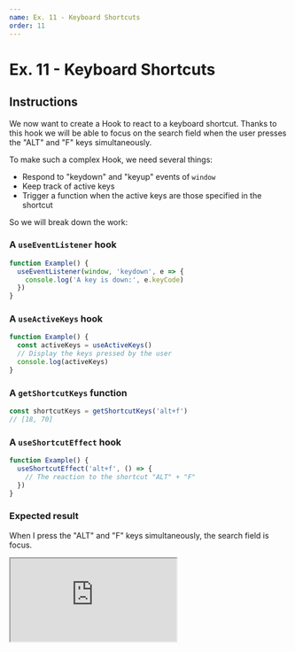 ```yaml
---
name: Ex. 11 - Keyboard Shortcuts
order: 11
---
```


# Ex. 11 - Keyboard Shortcuts

## Instructions

We now want to create a Hook to react to a keyboard shortcut. Thanks to this hook we will be able to focus on the search field when the user presses the "ALT" and "F" keys simultaneously.

To make such a complex Hook, we need several things:

- Respond to "keydown" and "keyup" events of `window`
- Keep track of active keys
- Trigger a function when the active keys are those specified in the shortcut

So we will break down the work:

### A `useEventListener` hook

```js
function Example() {
  useEventListener(window, 'keydown', e => {
    console.log('A key is down:', e.keyCode)
  })
}
```

### A `useActiveKeys` hook

```js
function Example() {
  const activeKeys = useActiveKeys()
  // Display the keys pressed by the user
  console.log(activeKeys)
}
```

### A `getShortcutKeys` function

```js
const shortcutKeys = getShortcutKeys('alt+f')
// [18, 70]
```

### A `useShortcutEffect` hook

```js
function Example() {
  useShortcutEffect('alt+f', () => {
    // The reaction to the shortcut "ALT" + "F"
  })
}
```

### Expected result

When I press the "ALT" and "F" keys simultaneously, the search field is focus.

<iframe
  src="https://codesandbox.io/embed/github/smooth-code/react-hooks-workshop/tree/end-exercise-11/?fontsize=14&view=preview"
  style={{
    width: '100%',
    height: 500,
    border: 0,
    borderRadius: 4,
    overflow: 'hidden',
  }}
  sandbox="allow-modals allow-forms allow-popups allow-scripts allow-same-origin"
/>

## Help

### Using a function in a `useEffect`

```js
function useMountEffect(effect) {
  const effectRef = useRef()
  effectRef.current = effect

  useEffect(() => {
    effectRef.current()
  }, [effectRef])
}
```
